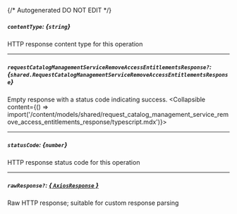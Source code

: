 {/* Autogenerated DO NOT EDIT  */}

##### `contentType`: *{`string`}*
HTTP response content type for this operation

---
##### `requestCatalogManagementServiceRemoveAccessEntitlementsResponse?`: *{`shared.RequestCatalogManagementServiceRemoveAccessEntitlementsResponse`}*
Empty response with a status code indicating success.
<Collapsible content={() => import('/content/models/shared/request_catalog_management_service_remove_access_entitlements_response/typescript.mdx')}>
</Collapsible>

---
##### `statusCode`: *{`number`}*
HTTP response status code for this operation

---
##### `rawResponse?`: [*{ `AxiosResponse` }*](https://axios-http.com/docs/res_schema)
Raw HTTP response; suitable for custom response parsing

